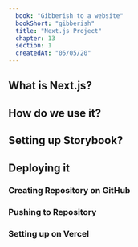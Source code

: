```yaml
---
  book: "Gibberish to a website"
  bookShort: "gibberish"
  title: "Next.js Project"
  chapter: 13
  section: 1
  createdAt: "05/05/20"
---
```


## What is Next.js?

## How do we use it?

## Setting up Storybook?

## Deploying it

### Creating Repository on GitHub

### Pushing to Repository

### Setting up on Vercel
